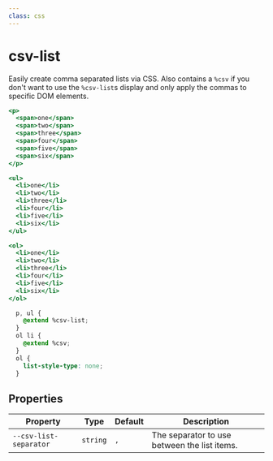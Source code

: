 ```yaml
---
class: css
---
```

# csv-list

Easily create comma separated lists via CSS. Also contains a `%csv` if you don't want to use the `%csv-list`s display and only apply the commas to specific DOM elements.

```hbs preview-template
<p>
  <span>one</span>
  <span>two</span>
  <span>three</span>
  <span>four</span>
  <span>five</span>
  <span>six</span>
</p>

<ul>
  <li>one</li>
  <li>two</li>
  <li>three</li>
  <li>four</li>
  <li>five</li>
  <li>six</li>
</ul>

<ol>
  <li>one</li>
  <li>two</li>
  <li>three</li>
  <li>four</li>
  <li>five</li>
  <li>six</li>
</ol>
```


```css
  p, ul {
    @extend %csv-list;
  }
  ol li {
    @extend %csv;
  }
  ol {
    list-style-type: none;
  }
```

## Properties

| Property | Type | Default | Description |
| --- | --- | --- | --- |
| `--csv-list-separator` | `string` | `,` | The separator to use between the list items. |
